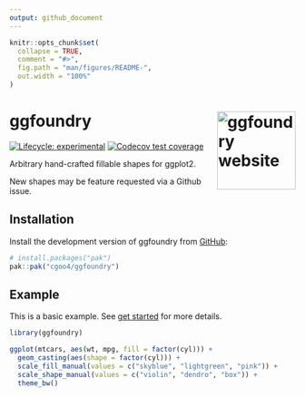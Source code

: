 ```yaml
---
output: github_document
---
```


<!-- README.md is generated from README.Rmd. Please edit that file -->

```r
knitr::opts_chunk$set(
  collapse = TRUE,
  comment = "#>",
  fig.path = "man/figures/README-",
  out.width = "100%"
)
```

# ggfoundry <a href="https://cgoo4.github.io/ggfoundry/"><img src="man/figures/logo.PNG" align="right" height="138" alt="ggfoundry website" /></a>

<!-- badges: start -->
[![Lifecycle: experimental](https://img.shields.io/badge/lifecycle-experimental-orange.svg)](https://lifecycle.r-lib.org/articles/stages.html#experimental)
[![Codecov test coverage](https://codecov.io/gh/cgoo4/ggfoundry/branch/main/graph/badge.svg)](https://app.codecov.io/gh/cgoo4/ggfoundry?branch=main)
<!-- badges: end -->

Arbitrary hand-crafted fillable shapes for ggplot2.

New shapes may be feature requested via a Github issue.

## Installation

Install the development version of ggfoundry from [GitHub](https://github.com/):

``` r
# install.packages("pak")
pak::pak("cgoo4/ggfoundry")
```

## Example

This is a basic example. See [get started](https://cgoo4.github.io/ggfoundry/) for more details.

```r
library(ggfoundry)

ggplot(mtcars, aes(wt, mpg, fill = factor(cyl))) +
  geom_casting(aes(shape = factor(cyl))) +
  scale_fill_manual(values = c("skyblue", "lightgreen", "pink")) +
  scale_shape_manual(values = c("violin", "dendro", "box")) +
  theme_bw()
```

